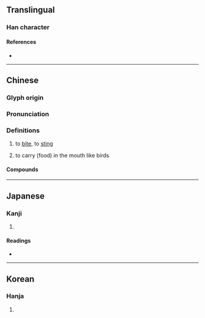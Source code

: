 {{character info}}
==Translingual==

===Han character===
{{Han char|rn=30|rad=口|as=12|sn=15|four=61061|canj=RMUA|ids=⿰口朁}}

====References====
* {{Han ref|kx=0208.160|dkj=04296|dj=0431.110|hdz=10682.150|uh=5646|ud=22086|bh=E4FD|bd=58621}}

----
==Chinese==
{{zh-forms}}

===Glyph origin===
{{Han etym}}

===Pronunciation===
{{zh-pron
|m=zǎn
|c=zaap3,cam2,zam2,zaam1,caam2
|mc=y
|oc=y
|cat=
}}

===Definitions===
{{zh-hanzi}}

# {{lb|zh|of [[insect]]s}} to [[bite]], to [[sting]]
# to carry (food) in the mouth like birds

====Compounds====
{{zh-der|噂噆|唵噆}}

----

==Japanese==

===Kanji===
{{ja-kanji|grade=|rs=口12}}

# {{rfdef|ja|sort=口12}}

====Readings====
* {{ja-readings|on=[[そう]] (sō), [[さん]] (san)|kun=[[ふくむ]] (fukumu), [[かむ]] (kamu)}}

----

==Korean==

===Hanja===
{{ko-hanja|hangeul=참|rv=cham|mr=ch'am}}

# {{rfdef|ko|sort=口12}}